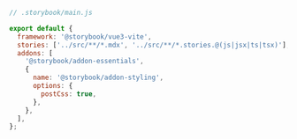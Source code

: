 ```js
// .storybook/main.js

export default {
  framework: '@storybook/vue3-vite',
  stories: ['../src/**/*.mdx', '../src/**/*.stories.@(js|jsx|ts|tsx)'],
  addons: [
    '@storybook/addon-essentials',
    {
      name: '@storybook/addon-styling',
      options: {
        postCss: true,
      },
    },
  ],
};
```
